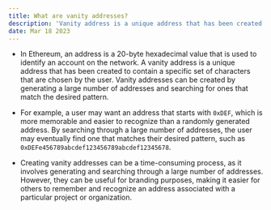 ```yaml
---
title: What are vanity addresses?
description: 'Vanity address is a unique address that has been created to contain a specific set of characters'
date: Mar 18 2023
---
```


- In Ethereum, an address is a 20-byte hexadecimal value that is used to identify an account on the network. A vanity address is a unique address that has been created to contain a specific set of characters that are chosen by the user. Vanity addresses can be created by generating a large number of addresses and searching for ones that match the desired pattern.

- For example, a user may want an address that starts with `0xDEF`, which is more memorable and easier to recognize than a randomly generated address. By searching through a large number of addresses, the user may eventually find one that matches their desired pattern, such as `0xDEFe456789abcdef123456789abcdef12345678`.

- Creating vanity addresses can be a time-consuming process, as it involves generating and searching through a large number of addresses. However, they can be useful for branding purposes, making it easier for others to remember and recognize an address associated with a particular project or organization.
